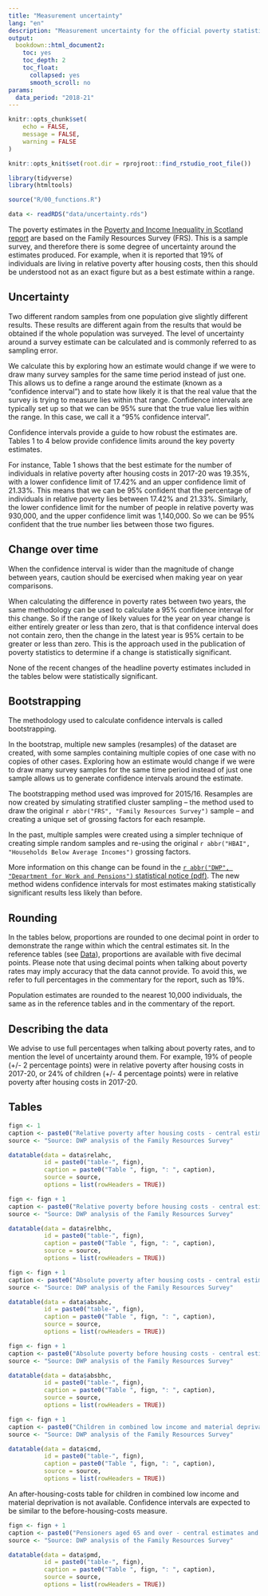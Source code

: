 ---
title: "Measurement uncertainty"
lang: "en"
description: "Measurement uncertainty for the official poverty statistics in Scotland"
output:
  bookdown::html_document2:
    toc: yes
    toc_depth: 2
    toc_float:
      collapsed: yes
      smooth_scroll: no
params:
  data_period: "2018-21"
---

```{r setup, include = FALSE}
knitr::opts_chunk$set(
	echo = FALSE,
	message = FALSE,
	warning = FALSE
)

knitr::opts_knit$set(root.dir = rprojroot::find_rstudio_root_file())

```

```{r}

library(tidyverse)
library(htmltools)

source("R/00_functions.R")

data <- readRDS("data/uncertainty.rds")

```

The poverty estimates in the [Poverty and Income Inequality in Scotland report](index.html) are based on the Family Resources Survey (FRS). This is a sample survey, and therefore there is some degree of uncertainty around the estimates produced. For example, when it is reported that 19% of individuals are living in relative poverty after housing costs, then this should be understood not as an exact figure but as a best estimate within a range.

## Uncertainty

Two different random samples from one population give slightly different results. These results are different again from the results that would be obtained if the whole population was surveyed. The level of uncertainty around a survey estimate can be calculated and is commonly referred to as sampling error.

We calculate this by exploring how an estimate would change if we were to draw many survey samples for the same time period instead of just one. This allows us to define a range around the estimate (known as a “confidence interval”) and to state how likely it is that the real value that the survey is trying to measure lies within that range. Confidence intervals are typically set up so that we can be 95% sure that the true value lies within the range. In this case, we call it a “95% confidence interval”.

Confidence intervals provide a guide to how robust the estimates are. Tables 1 to 4 below provide confidence limits around the key poverty estimates.

For instance, Table 1 shows that the best estimate for the number of individuals in relative poverty after housing costs in 2017-20 was 19.35%, with a lower confidence limit of 17.42% and an upper confidence limit of 21.33%. This means that we can be 95% confident that the percentage of individuals in relative poverty lies between 17.42% and 21.33%. Similarly, the lower confidence limit for the number of people in relative poverty was 930,000, and the upper confidence limit was 1,140,000. So we can be 95% confident that the true number lies between those two figures.

## Change over time

When the confidence interval is wider than the magnitude of change between years, caution should be exercised when making year on year comparisons.

When calculating the difference in poverty rates between two years, the same methodology can be used to calculate a 95% confidence interval for this change. So if the range of likely values for the year on year change is either entirely greater or less than zero, that is that confidence interval does not contain zero, then the change in the latest year is 95% certain to be greater or less than zero. This is the approach used in the publication of poverty statistics to determine if a change is statistically significant.

None of the recent changes of the headline poverty estimates included in the tables below were statistically significant.

## Bootstrapping

The methodology used to calculate confidence intervals is called bootstrapping.

In the bootstrap, multiple new samples (resamples) of the dataset are created, with some samples containing multiple copies of one case with no copies of other cases. Exploring how an estimate would change if we were to draw many survey samples for the same time period instead of just one sample allows us to generate confidence intervals around the estimate.

The bootstrapping method used was improved for 2015/16. Resamples are now created by simulating stratified cluster sampling – the method used to draw the original `r abbr("FRS", "Family Resources Survey")` sample – and creating a unique set of grossing factors for each resample. 

In the past, multiple samples were created using a simpler technique of creating simple random samples and re-using the original `r abbr("HBAI", "Households Below Average Incomes")` grossing factors. 

More information on this change can be found in the [`r abbr("DWP", "Department for Work and Pensions")` statistical notice (pdf)](https://www.gov.uk/government/uploads/system/uploads/attachment_data/file/592042/dwp-family-household-income-stats-estimating-uncertainty-statistical-notice.pdf). The new method widens confidence intervals for most estimates making statistically significant results less likely than before.

## Rounding

In the tables below, proportions are rounded to one decimal point in order to demonstrate the range within which the central estimates sit. In the reference tables (see [Data](download.html)), proportions are available with five decimal points. Please note that using decimal points when talking about poverty rates may imply accuracy that the data cannot provide. To avoid this, we refer to full percentages in the commentary for the report, such as 19%.

Population estimates are rounded to the nearest 10,000 individuals, the same as in the reference tables and in the commentary of the report.

## Describing the data 

We advise to use full percentages when talking about poverty rates, and to mention the level of uncertainty around them. For example, 19% of people (+/- 2 percentage points) were in relative poverty after housing costs in 2017-20, or 24% of children (+/- 4 percentage points) were in relative poverty after housing costs in 2017-20. 

## Tables

```{r table1}

fign <- 1
caption <- paste0("Relative poverty after housing costs - central estimates and 95% confidence intervals, Scotland ", params$data_period)
source <- "Source: DWP analysis of the Family Resources Survey"

datatable(data = data$relahc,
          id = paste0("table-", fign),
          caption = paste0("Table ", fign, ": ", caption),
          source = source,
          options = list(rowHeaders = TRUE))

```


```{r table2}

fign <- fign + 1
caption <- paste0("Relative poverty before housing costs - central estimates and 95% confidence intervals, Scotland ", params$data_period)
source <- "Source: DWP analysis of the Family Resources Survey"

datatable(data = data$relbhc,
          id = paste0("table-", fign),
          caption = paste0("Table ", fign, ": ", caption),
          source = source,
          options = list(rowHeaders = TRUE))

```


```{r table3}

fign <- fign + 1
caption <- paste0("Absolute poverty after housing costs - central estimates and 95% confidence intervals, Scotland ", params$data_period)
source <- "Source: DWP analysis of the Family Resources Survey"

datatable(data = data$absahc,
          id = paste0("table-", fign),
          caption = paste0("Table ", fign, ": ", caption),
          source = source,
          options = list(rowHeaders = TRUE))

```


```{r table4}

fign <- fign + 1
caption <- paste0("Absolute poverty before housing costs - central estimates and 95% confidence intervals, Scotland ", params$data_period)
source <- "Source: DWP analysis of the Family Resources Survey"

datatable(data = data$absbhc,
          id = paste0("table-", fign),
          caption = paste0("Table ", fign, ": ", caption),
          source = source,
          options = list(rowHeaders = TRUE))

```

```{r table5}

fign <- fign + 1
caption <- paste0("Children in combined low income and material deprivation - central estimates and 95% confidence intervals, Scotland ", params$data_period)
source <- "Source: DWP analysis of the Family Resources Survey"

datatable(data = data$cmd,
          id = paste0("table-", fign),
          caption = paste0("Table ", fign, ": ", caption),
          source = source,
          options = list(rowHeaders = TRUE))

```

An after-housing-costs table for children in combined low income and material deprivation is not available. Confidence intervals are expected to be similar to the before-housing-costs measure.

```{r table6}

fign <- fign + 1
caption <- paste0("Pensioners aged 65 and over - central estimates and 95% confidence intervals, Scotland ", params$data_period)
source <- "Source: DWP analysis of the Family Resources Survey"

datatable(data = data$pmd,
          id = paste0("table-", fign),
          caption = paste0("Table ", fign, ": ", caption),
          source = source,
          options = list(rowHeaders = TRUE))

```
